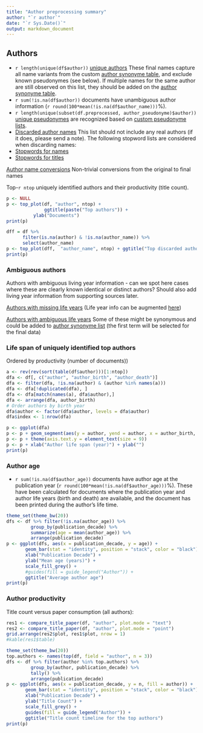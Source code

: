 ```yaml
---
title: "Author preprocessing summary"
author: "`r author`"
date: "`r Sys.Date()`"
output: markdown_document
---
```


## Authors

 * `r length(unique(df$author))` [unique authors](output.tables/author_accepted.csv) These final names capture all name variants from the custom [author synonyme table](https://github.com/rOpenGov/bibliographica/blob/master/inst/extdata/ambiguous-authors.csv), and exclude known pseudonymes (see below). If multiple names for the same author are still observed on this list, they should be added on the [author synonyme table](https://github.com/rOpenGov/bibliographica/blob/master/inst/extdata/ambiguous-authors.csv).
 * `r sum(!is.na(df$author))` documents have unambiguous author information (`r round(100*mean(!is.na(df$author_name)))`%). 
 * `r length(unique(subset(df.preprocessed, author_pseudonyme)$author))` [unique pseudonymes](output.tables/pseudonyme_accepted.csv) are recognized based on [custom pseudonyme lists](https://github.com/rOpenGov/bibliographica/blob/master/inst/extdata/names/pseudonymes/custom_pseudonymes.csv).
 * [Discarded author names](output.tables/author_discarded.csv) This list should not include any real authors (if it does, please send a note). The following stopword lists are considered when discarding names:
  * [Stopwords for names](https://github.com/rOpenGov/bibliographica/blob/master/inst/extdata/stopwords_for_names.csv)
  * [Stopwords for titles](https://github.com/rOpenGov/bibliographica/blob/master/inst/extdata/stopwords_titles.csv)

[Author name conversions](output.tables/author_conversion_nontrivial.csv) Non-trivial conversions from the original to final names


Top-`r ntop` uniquely identified authors and their productivity (title count).

```r
p <- NULL
p <- top_plot(df, "author", ntop) +
     		  ggtitle(paste("Top authors")) +
		  ylab("Documents")
print(p)

dff = df %>%
      filter(is.na(author) & !is.na(author_name)) %>%
      select(author_name)
p <- top_plot(dff,  "author_name", ntop) + ggtitle("Top discarded authors")
print(p)
```

### Ambiguous authors

Authors with ambiguous living year information - can we spot here
cases where these are clearly known identical or distinct authors?
Should also add living year information from supporting sources later.

[Authors with missing life years](output.tables/authors_missing_lifeyears.csv) (Life year info can be augmented [here](https://github.com/rOpenGov/bibliographica/blob/master/inst/extdata/author_info.csv))

[Authors with ambiguous life years](output.tables/author_life_ambiguous.csv) Some of these might be synonymous and could be added to [author synonyme list](https://github.com/rOpenGov/bibliographica/blob/master/inst/extdata/ambiguous-authors.csv) (the first term will be selected for the final data)


### Life span of uniquely identified top authors

Ordered by productivity (number of documents))

```r
a <- rev(rev(sort(table(df$author)))[1:ntop])
dfa <- df[, c("author", "author_birth", "author_death")]
dfa <- filter(dfa, !is.na(author) & (author %in% names(a)))
dfa <- dfa[!duplicated(dfa), ]
dfa <- dfa[match(names(a), dfa$author),]
dfa <- arrange(dfa, author_birth)
# Order authors by birth year
dfa$author <- factor(dfa$author, levels = dfa$author)
dfa$index <- 1:nrow(dfa)

p <- ggplot(dfa)
p <- p + geom_segment(aes(y = author, yend = author, x = author_birth, xend = author_death), size = 2) 
p <- p + theme(axis.text.y = element_text(size = 9))
p <- p + xlab("Author life span (year)") + ylab("")
print(p)
```


### Author age

 * `r sum(!is.na(df$author_age))` documents have author age at the publication year (`r round(100*mean(!is.na(df$author_age)))`%). These have been calculated for documents where the publication year and author life years (birth and death) are available, and the document has been printed during the author's life time.


```r
theme_set(theme_bw(20))
dfs <- df %>% filter(!is.na(author_age)) %>%
     	 group_by(publication_decade) %>%
     	 summarize(age = mean(author_age)) %>%
     	 arrange(publication_decade)
p <- ggplot(dfs, aes(x = publication_decade, y = age)) +
       geom_bar(stat = "identity", position = "stack", color = "black") +
       xlab("Publication Decade") +
       ylab("Mean age (years)") +
       scale_fill_grey() +
       #guides(fill = guide_legend("Author")) +
       ggtitle("Average author age")
print(p)
```







### Author productivity

Title count versus paper consumption (all authors):

```r
res1 <- compare_title_paper(df, "author", plot.mode = "text")
res2 <- compare_title_paper(df, "author", plot.mode = "point")
grid.arrange(res2$plot, res1$plot, nrow = 1)
#kable(res1$table)
```


```r
theme_set(theme_bw(20))
top.authors <- names(top(df, field = "author", n = 3))
dfs <- df %>% filter(author %in% top.authors) %>%
     	 group_by(author, publication_decade) %>%
     	 tally() %>%
     	 arrange(publication_decade)
p <- ggplot(dfs, aes(x = publication_decade, y = n, fill = author)) +
       geom_bar(stat = "identity", position = "stack", color = "black") +
       xlab("Publication Decade") +
       ylab("Title Count") +
       scale_fill_grey() +
       guides(fill = guide_legend("Author")) +
       ggtitle("Title count timeline for the top authors")
print(p)
```




